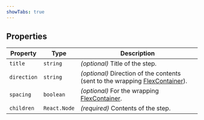 ```yaml
---
showTabs: true
---
```


## Properties

| Property    | Type         | Description                                                                                                            |
| ----------- | ------------ | ---------------------------------------------------------------------------------------------------------------------- |
| `title`     | `string`     | _(optional)_ Title of the step.                                                                                        |
| `direction` | `string`     | _(optional)_ Direction of the contents (sent to the wrapping [FlexContainer](/uilib/components/layout/FlexContainer)). |
| `spacing`   | `boolean`    | _(optional)_ For the wrapping [FlexContainer](/uilib/components/layout/FlexContainer).                                 |
| `children`  | `React.Node` | _(required)_ Contents of the step.                                                                                     |
